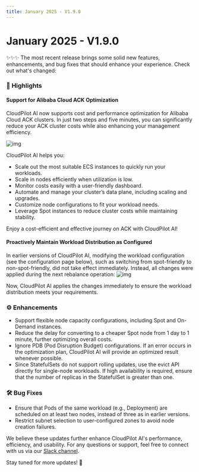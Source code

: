 ```yaml
---
title: January 2025 - V1.9.0
---
```


# January 2025 - V1.9.0


✨✨✨ The most recent release brings some solid new features, enhancements, and bug fixes that should enhance your experience. Check out what's changed:

### 🚀 **Highlights**

#### **Support for Alibaba Cloud ACK Optimization**

CloudPilot AI now supports cost and performance optimization for Alibaba Cloud ACK clusters. In just two steps and five minutes, you can significantly reduce your ACK cluster costs while also enhancing your management efficiency.

![img](./img/alibabacloud.jpg)

CloudPilot AI helps you:

- Scale out the most suitable ECS instances to quickly run your workloads.
- Scale in nodes efficiently when utilization is low.
- Monitor costs easily with a user-friendly dashboard.
- Automate and manage your cluster’s data plane, including scaling and upgrades.
- Customize node configurations to fit your workload needs.
- Leverage Spot instances to reduce cluster costs while maintaining stability.

Enjoy a cost-efficient and effective journey on ACK with CloudPilot AI!

#### **Proactively Maintain Workload Distribution as Configured**

In earlier versions of CloudPilot AI, modifying the workload configuration (see the configuration page below), such as switching from spot-friendly to non-spot-friendly, did not take effect immediately. Instead, all changes were applied during the next rebalance operation:
![img](./img/1-9-0-workloadcfg.png)

Now, CloudPilot AI applies the changes immediately to ensure the workload distribution meets your requirements.

### ⚙️ Enhancements
- Support flexible node capacity configurations, including Spot and On-Demand instances.
- Reduce the delay for converting to a cheaper Spot node from 1 day to 1 minute, further optimizing overall costs.
- Ignore PDB (Pod Disruption Budget) configurations. If an error occurs in the optimization plan, CloudPilot AI will provide an optimized result whenever possible.
- Since StatefulSets do not support rolling updates, use the evict API directly for single-node workloads. If high availability is required, ensure that the number of replicas in the StatefulSet is greater than one.


### 🛠️ Bug Fixes
- Ensure that Pods of the same workload (e.g., Deployment) are scheduled on at least two nodes, instead of three as in earlier versions.
- Restrict subnet selection to user-configured zones to avoid node creation failures.

We believe these updates further enhance CloudPilot AI's performance, efficiency, and usability. For any questions or support, feel free to connect with us via our [Slack channel](https://app.slack.com/client/T073TAAS5FW/C073J7ECB9C).  

Stay tuned for more updates! 🚀